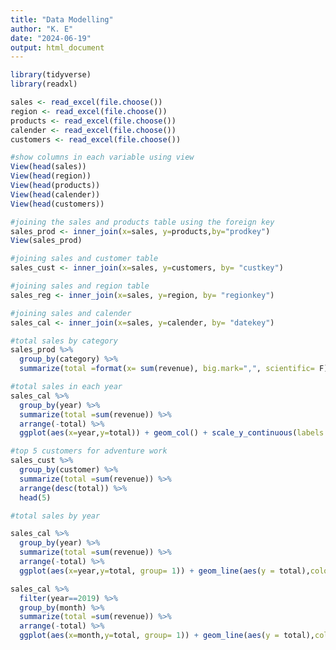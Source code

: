 ```yaml
---
title: "Data Modelling"
author: "K. E"
date: "2024-06-19"
output: html_document
---
```


```r
library(tidyverse)
library(readxl)
```

```r
sales <- read_excel(file.choose())
region <- read_excel(file.choose())
products <- read_excel(file.choose())
calender <- read_excel(file.choose())
customers <- read_excel(file.choose())
```

```r
#show columns in each variable using view
View(head(sales))
View(head(region))
View(head(products))
View(head(calender))
View(head(customers))
```

```r
#joining the sales and products table using the foreign key
sales_prod <- inner_join(x=sales, y=products,by="prodkey")
View(sales_prod)
```

```r
#joining sales and customer table
sales_cust <- inner_join(x=sales, y=customers, by= "custkey")
```

```r
#joining sales and region table
sales_reg <- inner_join(x=sales, y=region, by= "regionkey")
```

```r
#joining sales and calender
sales_cal <- inner_join(x=sales, y=calender, by= "datekey")
```

```r
#total sales by category
sales_prod %>% 
  group_by(category) %>%
  summarize(total =format(x= sum(revenue), big.mark=",", scientific= F))

```

```r
#total sales in each year
sales_cal %>% 
  group_by(year) %>% 
  summarize(total =sum(revenue)) %>% 
  arrange(-total) %>% 
  ggplot(aes(x=year,y=total)) + geom_col() + scale_y_continuous(labels = scales::comma)
```

```r
#top 5 customers for adventure work
sales_cust %>% 
  group_by(customer) %>% 
  summarize(total =sum(revenue)) %>% 
  arrange(desc(total)) %>% 
  head(5)

```

```r
#total sales by year

sales_cal %>% 
  group_by(year) %>% 
  summarize(total =sum(revenue)) %>% 
  arrange(-total) %>% 
  ggplot(aes(x=year,y=total, group= 1)) + geom_line(aes(y = total),color = "red",size = 0.7) + geom_text(aes(x = year, y = total,label = total), vjust = "inward", size = 3) + scale_y_continuous(labels = scales::comma)
```
```r
sales_cal %>% 
  filter(year==2019) %>% 
  group_by(month) %>% 
  summarize(total =sum(revenue)) %>% 
  arrange(-total) %>% 
  ggplot(aes(x=month,y=total, group= 1)) + geom_line(aes(y = total),color = "red",size = 0.7) + geom_text(aes(x = month, y = total,label = total), vjust = "inward", size = 3) + scale_y_continuous(labels = scales::comma)
```


